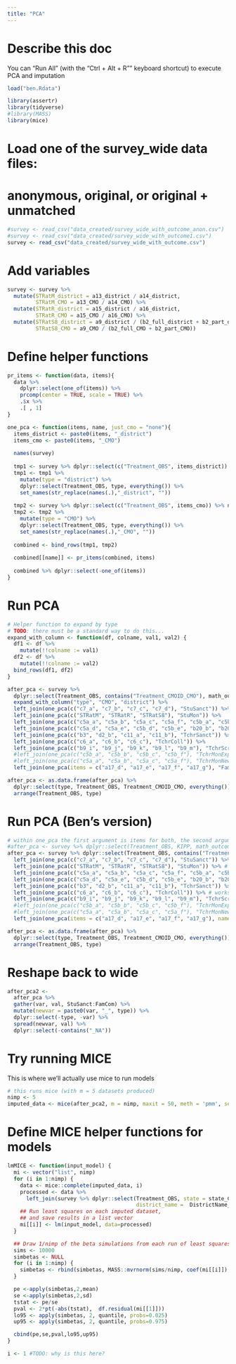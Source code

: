 ```yaml
---
title: "PCA"
---
```


# Describe this doc
You can "Run All" (with the "Ctrl + Alt + R"" keyboard shortcut) to execute PCA and imputation

```r
load("ben.Rdata")

library(assertr)
library(tidyverse)
#library(MASS)
library(mice)
```

# Load one of the survey_wide data files:
#   anonymous, original, or original + unmatched

```r
#survey <- read_csv("data_created/survey_wide_with_outcome_anon.csv")
#survey <- read_csv("data_created/survey_wide_with_outcome1.csv")
survey <- read_csv("data_created/survey_wide_with_outcome.csv")

```

# Add variables

```r
survey <- survey %>% 
  mutate(STRatM_district = a13_district / a14_district,
         STRatM_CMO = a13_CMO / a14_CMO) %>% 
  mutate(STRatR_district = a15_district / a16_district,
         STRatR_CMO = a15_CMO / a16_CMO) %>% 
  mutate(STRatS8_district = a9_district / (b2_full_district + b2_part_district),
         STRatS8_CMO = a9_CMO / (b2_full_CMO + b2_part_CMO)) 


```

# Define helper functions

```r
pr_items <- function(data, items){
  data %>% 
    dplyr::select(one_of(items)) %>% 
    prcomp(center = TRUE, scale = TRUE) %>% 
    .$x %>% 
    .[ , 1]
}

one_pca <- function(items, name, just_cmo = "none"){
  items_district <- paste0(items, "_district")
  items_cmo <- paste0(items, "_CMO")
  
  names(survey)
  
  tmp1 <- survey %>% dplyr::select(c("Treatment_OBS", items_district)) %>% na.omit()
  tmp1 <- tmp1 %>% 
    mutate(type = "district") %>% 
    dplyr::select(Treatment_OBS, type, everything()) %>% 
    set_names(str_replace(names(.),"_district", ""))
  
  tmp2 <- survey %>% dplyr::select(c("Treatment_OBS", items_cmo)) %>% na.omit()
  tmp2 <- tmp2 %>% 
    mutate(type = "CMO") %>% 
    dplyr::select(Treatment_OBS, type, everything()) %>% 
    set_names(str_replace(names(.),"_CMO", ""))
  
  combined <- bind_rows(tmp1, tmp2)
  
  combined[[name]] <- pr_items(combined, items)
  
  combined %>% dplyr::select(-one_of(items))
}
```


# Run PCA

```r
# Helper function to expand by type
# TODO: there must be a standard way to do this...
expand_with_column <- function(df, colname, val1, val2) {
  df1 <- df %>%
    mutate(!!colname := val1)
  df2 <- df %>%
    mutate(!!colname := val2)
  bind_rows(df1, df2)
}

after_pca <- survey %>%
  dplyr::select(Treatment_OBS, contains("Treatment_CMOID_CMO"), math_outcome:SEReading_outcome, DistrictName_district) %>%
  expand_with_column("type", "CMO", "district") %>%
  left_join(one_pca(c("c7_a", "c7_b", "c7_c", "c7_d"), "StuSanct")) %>%
  left_join(one_pca(c("STRatM", "STRatR", "STRatS8"), "StuMon")) %>%
  left_join(one_pca(c("c5a_a", "c5a_b", "c5a_c", "c5a_f", "c5b_a", "c5b_b", "c5b_c", "c5b_f"), "TchrMon")) %>%
  left_join(one_pca(c("c5a_d", "c5a_e", "c5b_d", "c5b_e", "b20_b", "b20_c"), "TchrInst")) %>%
  left_join(one_pca(c("b3", "d2_b", "c11_a", "c11_b"), "TchrSanct")) %>%
  left_join(one_pca(c("c6_a", "c6_b", "c6_c"), "TchrColl")) %>%
  left_join(one_pca(c("b9_i", "b9_j", "b9_k", "b9_l", "b9_m"), "TchrScreen")) %>%
  #left_join(one_pca(c("c5b_a", "c5b_b", "c5b_c", "c5b_f"), "TchrMonExp")) %>%
  #left_join(one_pca(c("c5a_a", "c5a_b", "c5a_c", "c5a_f"), "TchrMonNew")) %>%
  left_join(one_pca(items = c("a17_d", "a17_e", "a17_f", "a17_g"), "FamCom"))

after_pca <- as.data.frame(after_pca) %>%
  dplyr::select(type, Treatment_OBS, Treatment_CMOID_CMO, everything()) %>%
  arrange(Treatment_OBS, type)
```

# Run PCA (Ben's version)

```r
# within one_pca the first argument is items for both, the second argument is the name of the column, and the third argument is items for just the cmo
#after_pca <- survey %>% dplyr::select(Treatment_OBS, KIPP, math_outcome:SEReading_outcome) %>%
after_pca <- survey %>% dplyr::select(Treatment_OBS, contains("Treatment_CMOID_CMO"), math_outcome:SEReading_outcome) %>%
  left_join(one_pca(c("c7_a", "c7_b", "c7_c", "c7_d"), "StuSanct")) %>% # works
  left_join(one_pca(c("STRatM", "STRatR", "STRatS8"), "StuMon")) %>% # works
  left_join(one_pca(c("c5a_a", "c5a_b", "c5a_c", "c5a_f", "c5b_a", "c5b_b", "c5b_c", "c5b_f"), "TchrMon")) %>% # works
  left_join(one_pca(c("c5a_d", "c5a_e", "c5b_d", "c5b_e", "b20_b", "b20_c"), "TchrInst")) %>% # works
  left_join(one_pca(c("b3", "d2_b", "c11_a", "c11_b"), "TchrSanct")) %>% # works
  left_join(one_pca(c("c6_a", "c6_b", "c6_c"), "TchrColl")) %>% # works
  left_join(one_pca(c("b9_i", "b9_j", "b9_k", "b9_l", "b9_m"), "TchrScreen")) %>% # works
  #left_join(one_pca(c("c5b_a", "c5b_b", "c5b_c", "c5b_f"), "TchrMonExp")) %>%
  #left_join(one_pca(c("c5a_a", "c5a_b", "c5a_c", "c5a_f"), "TchrMonNew")) %>%
  left_join(one_pca(items = c("a17_d", "a17_e", "a17_f", "a17_g"), name = "FamCom")) # works

after_pca <- as.data.frame(after_pca) %>%
  dplyr::select(type, Treatment_OBS, Treatment_CMOID_CMO, everything()) %>%
  arrange(Treatment_OBS, type)
```

# Reshape back to wide

```r
after_pca2 <- 
  after_pca %>% 
  gather(var, val, StuSanct:FamCom) %>% 
  mutate(newvar = paste0(var, "_", type)) %>% 
  dplyr::select(-type, -var) %>% 
  spread(newvar, val) %>% 
  dplyr::select(-contains("_NA")) 
```

# Try running MICE
This is where we'll actually use mice to run models

```r
# this runs mice (with m = 5 datasets produced)
nimp <- 5
imputed_data <- mice(after_pca2, m = nimp, maxit = 50, meth = 'pmm', seed = 500)
```

# Define MICE helper functions for models

```r
lmMICE <- function(input_model) {
  mi <- vector("list", nimp)
  for (i in 1:nimp) {
    data <- mice::complete(imputed_data, i)
    processed <- data %>% 
      left_join(survey %>% dplyr::select(Treatment_OBS, state = state_CMO, cmo_id = Treatment_CMOID_CMO,  
                                         district_name =  DistrictName_CMO, leaid = LEAID_CMO))
    ## Run least squares on each imputed dataset,
    ## and save results in a list vector
    mi[[i]] <- lm(input_model, data=processed)
  }

  ## Draw 1/nimp of the beta simulations from each run of least squares
  sims <- 10000
  simbetas <- NULL
  for (i in 1:nimp) {
    simbetas <- rbind(simbetas, MASS::mvrnorm(sims/nimp, coef(mi[[i]]), vcov(mi[[i]])))
  }

  pe <-apply(simbetas,2,mean)
  se <-apply(simbetas,2,sd)
  tstat <- pe/se
  pval <- 2*pt(-abs(tstat),  df.residual(mi[[1]]))
  lo95 <- apply(simbetas, 2, quantile, probs=0.025)
  up95 <- apply(simbetas, 2, quantile, probs=0.975)

  cbind(pe,se,pval,lo95,up95)
}

i <- 1 #TODO: why is this here?

```

